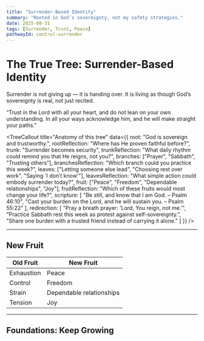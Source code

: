```yaml
---
title: "Surrender-Based Identity"
summary: "Rooted in God’s sovereignty, not my safety strategies."
date: 2025-08-31
tags: [Surrender, Trust, Peace]
pathwayId: control-surrender
---
```



# The True Tree: Surrender-Based Identity

Surrender is not giving up — it is handing over. It is living as though God’s sovereignty is real, not just recited.  

<Scripture refText="Proverbs 3:5–6">
  “Trust in the Lord with all your heart, and do not lean on your own understanding. 
  In all your ways acknowledge him, and he will make straight your paths.”
</Scripture>

<TreeCallout
  title="Anatomy of this tree"
  data={{
    root: "God is sovereign and trustworthy.",
    rootReflection: "Where has He proven faithful before?",
    trunk: "Surrender becomes security",
    trunkReflection: "What daily rhythm could remind you that He reigns, not you?",
    branches: ["Prayer", "Sabbath", "Trusting others"],
    branchesReflection: "Which branch could you practice this week?",
    leaves: ["Letting someone else lead", "Choosing rest over work", "Saying 'I don’t know'"],
    leavesReflection: "What simple action could embody surrender today?",
    fruit: ["Peace", "Freedom", "Dependable relationships", "Joy"],
    fruitReflection: "Which of these fruits would most change your life?",
    scripture: [
      "Be still, and know that I am God. – Psalm 46:10",
      "Cast your burden on the Lord, and he will sustain you. – Psalm 55:22"
    ],
    redirection: [
      "Pray a breath prayer: 'Lord, You reign, not me.'",
      "Practice Sabbath rest this week as protest against self-sovereignty.",
      "Share one burden with a trusted friend instead of carrying it alone."
    ]
  }}
/>

---

## New Fruit

| Old Fruit | New Fruit |
|-----------|-----------|
| Exhaustion | Peace |
| Control | Freedom |
| Strain | Dependable relationships |
| Tension | Joy |

---

## Foundations: Keep Growing

<CTA
  variant="canon"
  title="Canon Note: Letting Go in Prayer"
  href="/canon_notes/letting-go-in-prayer"
  buttonText="Read Canon Note"
/>

<CTA
  variant="compass"
  title="Compass Point: The Illusion of Safety"
  href="/compass_points/illusion-of-safety"
  buttonText="Read Compass Point"
/>

<CTA
  variant="pillar"
  title="Pillar: The Idol of Control"
  href="/pillars/idol-of-control"
  buttonText="Read Pillar"
/>
